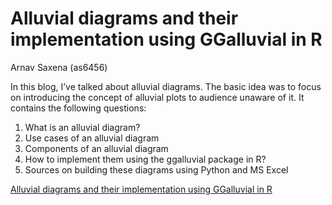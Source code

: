 # Alluvial diagrams and their implementation using GGalluvial in R

Arnav Saxena (as6456)

In this blog, I've talked about alluvial diagrams. The basic idea was to focus on introducing the concept of alluvial plots to audience unaware of it. It contains the following questions:

1) What is an alluvial diagram?
2) Use cases of an alluvial diagram
3) Components of an alluvial diagram
4) How to implement them using the ggalluvial package in R?
5) Sources on building these diagrams using Python and MS Excel

[Alluvial diagrams and their implementation using GGalluvial in R](https://medium.com/@arnavsaxena96/all-about-alluvial-diagrams-21da1505520b)
